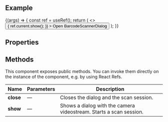 
<Meta title="Inputs / BarcodeScannerDialog" component={BarcodeScannerDialog} />

<DocsHeader />

<br />

## Example

<Canvas>
  <Story name="Default">
    {(args) => {
      const ref = useRef();
      return (
        <>
          <Button
            onClick={() => {
              ref.current.show();
            }}
          >
            Open BarcodeScannerDialog
          </Button>
          <BarcodeScannerDialog {...args} ref={ref} />
        </>
      );
    }}
  </Story>
</Canvas>

## Properties

<ArgsTable story="." />

## Methods

This component exposes public methods. You can invoke them directly on the instance of the component, e.g. by using React Refs.

| Name      | Parameters | Description                                                        |
| --------- | ---------- | ------------------------------------------------------------------ |
| **close** | &mdash;    | Closes the dialog and the scan session.                            |
| **show**  | &mdash;    | Shows a dialog with the camera videostream. Starts a scan session. |

<Footer />
